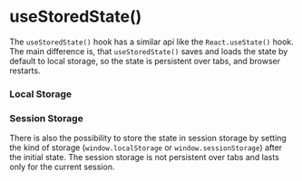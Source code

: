 

<Meta of={UseStoredStateStories} />

# useStoredState()

The `useStoredState()` hook has a similar api like the `React.useState()` hook. The main difference is, that `useStoredState()` saves and loads the state by default to local storage, so the state is persistent over tabs, and browser restarts.

### Local Storage

<Canvas of={UseStoredStateStories.LocalStorage} />

### Session Storage

There is also the possibility to store the state in session storage by setting the kind of storage (`window.localStorage` or `window.sessionStorage`) after the initial state. The session storage is not persistent over tabs and lasts only for the current session.

<Canvas of={UseStoredStateStories.SessionStorage} />
